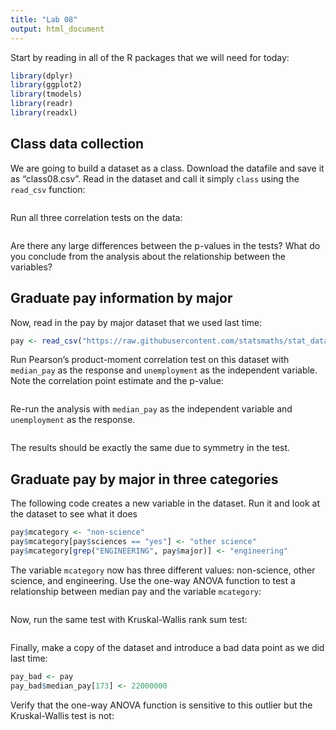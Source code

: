 ```yaml
---
title: "Lab 08"
output: html_document
---
```


Start by reading in all of the R packages that we will need for today:

```r
library(dplyr)
library(ggplot2)
library(tmodels)
library(readr)
library(readxl)
```

## Class data collection

We are going to build a dataset as a class. Download the datafile and save
it as "class08.csv". Read in the dataset and call it simply `class` using
the `read_csv` function:

```r

```

Run all three correlation tests on the data:

```r

```

Are there any large differences between the p-values in the tests? What do you
conclude from the analysis about the relationship between the variables?

## Graduate pay information by major

Now, read in the pay by major dataset that we used last time:

```r
pay <- read_csv("https://raw.githubusercontent.com/statsmaths/stat_data/gh-pages/grad_info.csv")
```

Run Pearson's product-moment correlation test on this dataset with `median_pay`
as the response and `unemployment` as the independent variable. Note the correlation
point estimate and the p-value:

```r

```

Re-run the analysis with `median_pay` as the independent variable and `unemployment`
as the response.

```r

```

The results should be exactly the same due to symmetry in the test.

## Graduate pay by major in three categories

The following code creates a new variable in the dataset. Run it and look at
the dataset to see what it does

```r
pay$mcategory <- "non-science"
pay$mcategory[pay$sciences == "yes"] <- "other science"
pay$mcategory[grep("ENGINEERING", pay$major)] <- "engineering"
```

The variable `mcategory` now has three different values: non-science, other
science, and engineering. Use the one-way ANOVA function to test a relationship
between median pay and the variable `mcategory`:

```r

```

Now, run the same test with Kruskal-Wallis rank sum test:

```r

```

Finally, make a copy of the dataset and introduce a bad data point as we
did last time:

```r
pay_bad <- pay
pay_bad$median_pay[173] <- 22000000
```

Verify that the one-way ANOVA function is sensitive to this outlier but the
Kruskal-Wallis test is not:

```r

```










